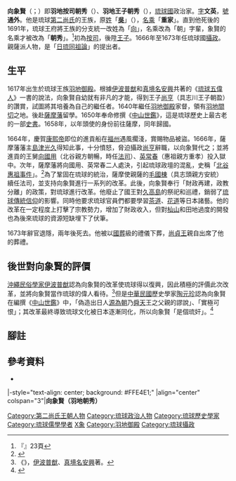 {{東亞男性歷史人物
| 名稱=向象賢
| 身份=[[第二尚氏王朝|第二尚氏王朝]][[攝政_(琉球)|攝政]]
| 畫像=
| 說明=
| 姓=
| 名=
| 姓名=吳象賢 → 向象賢<ref name="ming"/>
| 字=文英
| 名乘=重家 → 朝秀<ref name="ming"/>
| 官職=[[攝政_(琉球)|攝政]]
| 封爵=[[按司|按司]] → 王子
| 封號=羽地按司 → 羽地王子
| 御稱號=
| 宮號1=
| 宮號2=
| 封地=[[羽地間切|羽地間切]]
| 神號=
| 尊號=
| 乳名=
| 幼名=
| 兒名=
| 童名=
| 小字=
| 號=通外
| 法號=
| 院號=
| 其他名號=
| 出生年={{birth date|1617|6|6}}<br />[[萬曆|萬曆]]四十五年五月初四
| 出生地=
| 婚年=
| 逝世年={{death date and age|1676|1|5|1617|6|6}}<br />[[康熙|康熙]]十四年十一月廿日
| 逝世地=
| 諡號=
| 墳墓=
| 父親=羽地王子[[尚維藩|尚維藩]]（朝泰）
| 嫡母=
| 母親=
| 元配=
| 正室=
| 妻=
| 繼室=
| 平妻=
| 側室=
| 元配之父=
| 元配之嫡母=
| 元配之母=
| 正室之父=
| 正室之嫡母=
| 正室之母=
| 妻之父=
| 妻之嫡母=
| 妻之母=
| 繼室之父=
| 繼室之嫡母=
| 繼室之母=
| 平妻之父=
| 平妻之嫡母=
| 平妻之母=
| 兄弟=勝連按司[[向自泰|向自泰]]（朝賢，[[過繼|過繼]]給勝連按司[[向國昭|向國昭]]（朝盈）為嗣子）<ref>{{Cite web |url=http://www.tulips.tsukuba.ac.jp/limedio/dlam/B1241188/1/vol05/syuri/250.htm |title=向姓家譜內間家・六世朝賢 |access-date=2009-08-10 |archive-date=2012-12-18 |archive-url=https://archive.is/20121218212857/http://www.tulips.tsukuba.ac.jp/limedio/dlam/B1241188/1/vol05/syuri/250.htm |dead-url=yes }}</ref>）
| 姊妹=尚質王妃美里按司加那志向氏（號[[向栢窓|栢窓]]）<br/>向氏（童名真竃金，號[[向花窓|花窓]]，嫁古謝親雲上[[和得志|和得志]]（景信）<ref>{{Cite web |url=http://www.tulips.tsukuba.ac.jp/limedio/dlam/B1241188/1/vol05/syuri/887.htm |title=和姓家譜（古謝家）・六世景信 |access-date=2009-08-10 |archive-date=2012-09-13 |archive-url=https://archive.is/20120913152056/http://www.tulips.tsukuba.ac.jp/limedio/dlam/B1241188/1/vol05/syuri/887.htm |dead-url=yes }}</ref>）
| 嫡兄弟=
| 嫡姊妹=
| 庶兄弟=
| 庶姊妹=
| 同胞兄弟=
| 同胞姊妹=
| 異母兄弟=
| 異母姊妹=
| 異父兄弟=
| 異父姊妹=
| 繼兄弟=
| 繼姊妹=
| 子=羽地按司[[向愼淵|向愼淵]]（朝字）
| 女=
| 嫡子=
| 嫡女=
| 庶子=
| 庶女=
| 養子=
| 養女=
| 繼子=
| 繼女=
| 注釋=
|}}
{{儒学}}

'''向象賢'''（{{ryu|r=向象賢|kn=ショーショーチン|rm=Shō Shōchin|f=h}}；{{bd|1617年||1676年||CatIdx=S向}}）即'''羽地按司朝秀'''（{{ryu|r=羽地 按司 朝秀|kn=ハネジ アジ チョーシュー|rm=Haneji Aji Chōsyū}}）、'''羽地王子朝秀'''（{{ryu|r=羽地 王子 朝秀|kn=ハネジ オージ チョーシュー|rm=Haneji ōji Chōsyū}}），[[琉球國|琉球國]]政治家。[[表字|字]]'''文英'''，[[號|號]]'''通外'''。他是琉球[[第二尚氏|第二尚氏]]的王族，原[[姓|姓]]「'''[[吳姓|吳]]'''」（{{ryu|r=吳|shin=呉|kn=グ|rm=Gu}}），[[名乘|名乘]]「'''重家'''」。直到他死後的1691年，琉球王府將王族的分支統一改姓為「[[向姓|向]]」，名乘改為「朝」字輩，象賢的名乘才被改為「'''朝秀'''」。<ref name="ming">『{{lang|ja|沖縄県姓氏家系大辞典}}』23頁</ref>初為[[按司|按司]]，後陞[[王子|王子]]。1666年至1673年任琉球國[[琉球攝政|攝政]]。親薩派人物，是「[[日琉同祖論|日琉同祖論]]」的提出者。

==生平==
1617年出生於琉球王族[[羽地御殿|羽地御殿]]。根據[[伊波普猷|伊波普猷]]和[[真境名安興|真境名安興]]共著的《[[琉球五偉人|琉球五偉人]]》一書的說法，向象賢自幼就有非凡的才能，得到王子[[尚亨|尚亨]]（具志川王子朝盈）的讚賞，試圖將其培養為自己的繼任者。1640年繼任[[羽地御殿|羽地御殿]]家督，領有[[羽地|羽地]][[間切|間切]]之地。後赴[[薩摩藩|薩摩藩]]留學。1650年奉命修撰《[[中山世鑑|中山世鑑]]》，這是琉球歷史上最古老的一部[[史書|史書]]。1658年，以年頭使的身份前往薩摩，同年歸國。

1664年，慶賀[[康熙帝|康熙帝]]即位的進貢船在[[福州|福州]]遇風擱淺，賞賜物品被盜。1666年，薩摩藩藩主[[島津光久|島津光久]]得知此事，十分憤怒，脅迫攝政[[尚亨|尚亨]]辭職，以向象賢代之；並將進貢的王舅[[向國用|向國用]]（北谷親方朝暢，時任[[法司|法司]]）、[[英常春|英常春]]（惠祖親方重孝）投入獄中。次年，薩摩藩將向國用、英常春二人處決，引起琉球政壇的混亂，史稱「[[北谷惠祖事件|北谷惠祖事件]]」。<ref>{{Cite web |url=http://ryukyushimpo.jp/news/storyid-42094-storytopic-121.html |script-title=ja:北谷・恵祖事件 沖縄コンパクト事典 |accessdate=2009-08-10 |archive-date=2015-09-14 |archive-url=https://web.archive.org/web/20150914190337/http://ryukyushimpo.jp/news/storyid-42094-storytopic-121.html |dead-url=no }}</ref>為了鞏固在琉球的統治，薩摩使親薩的[[毛國棟_(具志頭親方)|毛國棟]]（具志頭親方安統）續任法司，並支持向象賢進行一系列的改革。此後，向象賢奉行「財政再建，政教分離」的政策，對琉球進行改革。他廢止了國王對[[久高島|久高島]]的祭祀和巡禮，銷弱了[[琉球神道|琉球傳統信仰]]的影響。同時他要求琉球官員們都要學習[[茶道|茶道]]、[[花道|花道]]等日本諸藝。他的改革在一定程度上打擊了宗教勢力，增加了財政收入，但對[[杣山_(琉球)|杣山]]和田地過度的開發也為後來琉球的資源短缺埋下了伏筆。

1673年辭官退隱，兩年後死去。他被以[[國葬|國葬]]級的禮儀下葬，[[尚貞王|尚貞王]]親自出席了他的葬禮。

==後世對向象賢的評價==
[[沖繩|沖繩]][[民俗學|民俗學家]][[伊波普猷|伊波普猷]]認為向象賢的改革使琉球得以復興，因此積極的評價此次改革，並將向象賢當作琉球的偉人看待。<ref>《{{lang|ja|琉球の五偉人}}》，[[伊波普猷|伊波普猷]]、[[真境名安興|真境名安興]]著。</ref>但是[[中華民國|中華民國]]歷史學家[[陶元珍|陶元珍]]認為向象賢在編撰《[[中山世鑑|中山世鑑]]》中，「偽造出日人[[源為朝|源為朝]]乃[[舜天|舜天]]王之父親的謬說」、「實極可恨」；其改革最終導致琉球文化被日本逐漸同化，所以向象賢「是個琉奸」。<ref>{{Cite web |url=http://www.taosl.net/tao/ys54.htm |title=琉球再被日據的開端和我政府應有之努力 |accessdate=2014-04-20 |archive-date=2010-07-07 |archive-url=https://archive.is/20100707052029/http://www.taosl.net/tao/ys54.htm |dead-url=no }}</ref>

== 腳註 ==
{{reflist|1}}
== 參考資料 ==
*[https://web.archive.org/web/20090409142043/http://www.geocities.co.jp/nkks437758/ryuhkyuhkeizu.html {{lang|ja|琉球王朝第二尚氏系図}}]
{{琉球五偉人}}
{{start box}}
|-style="text-align: center; background: #FFE4E1;"
|align="center" colspan="3"|'''向象賢（羽地朝秀）'''
{{s-before|[[尚亨|尚亨]]<br/>（具志川朝盈）}}
{{s-title|[[琉球國|琉球]][[琉球攝政列表|攝政]]|1666年—1675年}}
{{s-after|[[尚弘毅|尚弘毅]]<br/>（大里朝亮）}}
{{end box}}
{{琉球攝政}}

[[Category:第二尚氏王朝人物|Category:第二尚氏王朝人物]]
[[Category:琉球政治人物|Category:琉球政治人物]]
[[Category:琉球歷史學家|Category:琉球歷史學家]]
[[Category:琉球儒學學者|Category:琉球儒學學者]]
[[Category:向姓|X象]]
[[Category:羽地御殿|Category:羽地御殿]]
[[Category:琉球攝政|Category:琉球攝政]]